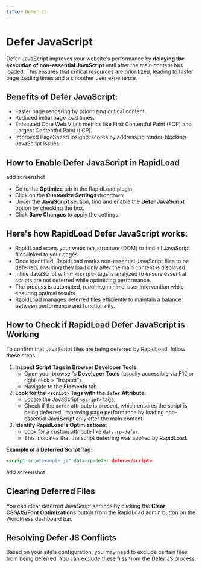 ```yaml
---
title: Defer JS
--- 
```


# Defer JavaScript

Defer JavaScript improves your website's performance by **delaying the execution of non-essential JavaScript** until after the main content has loaded. This ensures that critical resources are prioritized, leading to faster page loading times and a smoother user experience.

## Benefits of Defer JavaScript:

*   Faster page rendering by prioritizing critical content.
*   Reduced initial page load times.
*   Enhanced Core Web Vitals metrics like First Contentful Paint (FCP) and Largest Contentful Paint (LCP).
*   Improved PageSpeed Insights scores by addressing render-blocking JavaScript issues.

## How to Enable Defer JavaScript in RapidLoad

add screenshot

*   Go to the **Optimize** tab in the RapidLoad plugin.
*   Click on the **Customize Settings** dropdown.
*   Under the **JavaScript** section, find and enable the **Defer JavaScript** option by checking the box.
*   Click **Save Changes** to apply the settings.

## Here's how RapidLoad Defer JavaScript works:

*   RapidLoad scans your website's structure (DOM) to find all JavaScript files linked to your pages.
*   Once identified, RapidLoad marks non-essential JavaScript files to be deferred, ensuring they load only after the main content is displayed.
*   Inline JavaScript within `<script>` tags is analyzed to ensure essential scripts are not deferred while optimizing performance.
*   The process is automated, requiring minimal user intervention while ensuring optimal results.
*   RapidLoad manages deferred files efficiently to maintain a balance between performance and functionality.

## How to Check if RapidLoad Defer JavaScript is Working

To confirm that JavaScript files are being deferred by RapidLoad, follow these steps:

1. **Inspect Script Tags in Browser Developer Tools**:
    *   Open your browser's **Developer Tools** (usually accessible via F12 or 
    right-click > "Inspect").
    *   Navigate to the **Elements** tab.
2. **Look for the** **`<script>`** **Tags with the** **`defer`** **Attribute**:
    *   Locate the JavaScript `<script>` tags.
    *   Check if the `defer` attribute is present, which ensures the script is
    being deferred, improving page performance by loading non-essential JavaScript only after the main content.
3. **Identify RapidLoad's Optimizations**:
    *   Look for a custom attribute like `data-rp-defer`.
    *   This indicates that the script deferring was applied by RapidLoad.

**Example of a Deferred Script Tag:**

```xml
<script src="example.js" data-rp-defer defer></script>
```

add screenshot

  

## Clearing Deferred Files

You can clear deferred JavaScript settings by clicking the 
**Clear CSS/JS/Font Optimizations** button from the RapidLoad admin button on the 
WordPress dashboard bar.

  

## Resolving Defer JS Conflicts

Based on your site's configuration, you may need to exclude certain files from 
being deferred. 
[You can exclude these files from the Defer JS process](http://#).